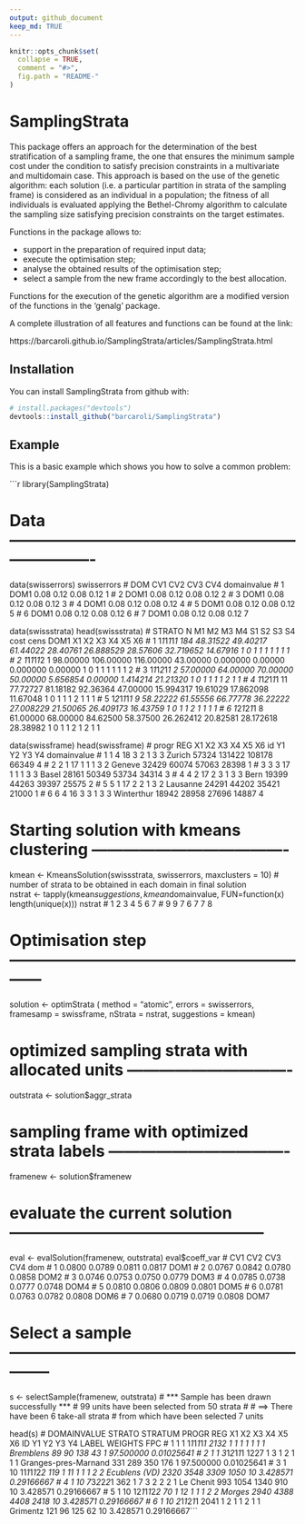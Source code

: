 ```yaml
---
output: github_document
keep_md: TRUE
---
```


<!-- README.md is generated from README.Rmd. Please edit README.Rmd file -->

```r
knitr::opts_chunk$set(
  collapse = TRUE,
  comment = "#>",
  fig.path = "README-"
)
```

# SamplingStrata

This package offers an approach for the determination of the best 
stratification of a sampling frame, the one that ensures the 
minimum sample cost under the condition to satisfy precision 
constraints in a multivariate and multidomain case. This 
approach is based on the use of the genetic algorithm: each 
solution (i.e. a particular partition in strata of the sampling 
frame) is considered as an individual in a population; the 
fitness of all individuals is evaluated applying the 
Bethel-Chromy algorithm to calculate the sampling size 
satisfying precision constraints on the target estimates. 

Functions in the package allows to: 

* support in the preparation of required input data;
* execute the optimisation step;
* analyse the obtained results of the optimisation step; 
* select a sample from the new frame accordingly to the best allocation. 

Functions for the execution of the genetic algorithm are a modified 
version of the functions in the 'genalg' package.

A complete illustration of all features and functions can be found at the link:

https://barcaroli.github.io/SamplingStrata/articles/SamplingStrata.html

## Installation

You can install SamplingStrata from github with:

```r
# install.packages("devtools")
devtools::install_github("barcaroli/SamplingStrata")
```

## Example

This is a basic example which shows you how to solve a common problem:

```r
library(SamplingStrata)

# Data ----------------------------------------------------------------------
data(swisserrors)
swisserrors
#    DOM  CV1  CV2  CV3  CV4 domainvalue
# 1 DOM1 0.08 0.12 0.08 0.12           1
# 2 DOM1 0.08 0.12 0.08 0.12           2
# 3 DOM1 0.08 0.12 0.08 0.12           3
# 4 DOM1 0.08 0.12 0.08 0.12           4
# 5 DOM1 0.08 0.12 0.08 0.12           5
# 6 DOM1 0.08 0.12 0.08 0.12           6
# 7 DOM1 0.08 0.12 0.08 0.12           7

data(swissstrata)
head(swissstrata)
#        STRATO   N       M1        M2        M3       M4        S1       S2        S3       S4 cost cens DOM1 X1 X2 X3 X4 X5 X6
# 1 1*1*1*1*1*1 184 48.31522  49.40217  61.44022 28.40761 26.888529 28.57606 32.719652 14.67916    1    0    1  1  1  1  1  1  1
# 2 1*1*1*1*1*2   1 98.00000 106.00000 116.00000 43.00000  0.000000  0.00000  0.000000  0.00000    1    0    1  1  1  1  1  1  2
# 3 1*1*1*2*1*1   2 57.00000  64.00000  70.00000 50.00000  5.656854  0.00000  1.414214 21.21320    1    0    1  1  1  1  2  1  1
# 4 1*1*2*1*1*1  11 77.72727  81.18182  92.36364 47.00000 15.994317 19.61029 17.862098 11.67048    1    0    1  1  1  2  1  1  1
# 5 1*2*1*1*1*1   9 58.22222  61.55556  66.77778 36.22222 27.008229 21.50065 26.409173 16.43759    1    0    1  1  2  1  1  1  1
# 6 1*2*1*2*1*1   8 61.00000  68.00000  84.62500 58.37500 26.262412 20.82581 28.172618 28.38982    1    0    1  1  2  1  2  1  1

data(swissframe)
head(swissframe)
#   progr REG X1 X2 X3 X4 X5 X6         id    Y1     Y2     Y3    Y4 domainvalue
# 1     1   4 18  3  2  1  3  3     Zurich 57324 131422 108178 66349           4
# 2     2   1 17  1  1  1  3  2     Geneve 32429  60074  57063 28398           1
# 3     3   3 17  1  1  1  3  3      Basel 28161  50349  53734 34314           3
# 4     4   2 17  2  3  1  3  3       Bern 19399  44263  39397 25575           2
# 5     5   1 17  2  2  1  3  2   Lausanne 24291  44202  35421 21000           1
# 6     6   4 16  3  3  1  3  3 Winterthur 18942  28958  27696 14887           4


# Starting solution with kmeans clustering -------------------------------------
kmean <- KmeansSolution(swissstrata, swisserrors, maxclusters = 10)
# number of strata to be obtained in each domain in final solution	
nstrat <- tapply(kmean$suggestions, kmean$domainvalue,
                 FUN=function(x) length(unique(x)))
nstrat
# 1 2 3 4 5 6 7 
# 9 9 7 6 7 7 8 

# Optimisation step ------------------------------------------------------------
solution <- optimStrata (
  method = "atomic",
  errors = swisserrors,
  framesamp = swissframe,
  nStrata = nstrat,
  suggestions = kmean)

# optimized sampling strata with allocated units -------------------------------
outstrata <- solution$aggr_strata

# sampling frame with optimized strata labels ----------------------------------
framenew <- solution$framenew

# evaluate the current solution ------------------------------------------------
eval <- evalSolution(framenew, outstrata)
eval$coeff_var
#      CV1    CV2    CV3    CV4  dom
# 1 0.0800 0.0789 0.0811 0.0817 DOM1
# 2 0.0767 0.0842 0.0780 0.0858 DOM2
# 3 0.0746 0.0753 0.0750 0.0779 DOM3
# 4 0.0785 0.0738 0.0777 0.0748 DOM4
# 5 0.0810 0.0806 0.0809 0.0801 DOM5
# 6 0.0781 0.0763 0.0782 0.0808 DOM6
# 7 0.0680 0.0719 0.0719 0.0808 DOM7

# Select a sample --------------------------------------------------------------
s <- selectSample(framenew, outstrata)
# *** Sample has been drawn successfully ***
#   99  units have been selected from  50  strata
# 
# ==> There have been  6  take-all strata 
# from which have been selected  7 units

head(s)
#   DOMAINVALUE STRATO      STRATUM PROGR REG X1 X2 X3 X4 X5 X6                   ID   Y1   Y2   Y3   Y4 LABEL   WEIGHTS        FPC
# 1           1      1  1*1*1*1*1*1  2132   1  1  1  1  1  1  1            Bremblens   89   90  138   43     1 97.500000 0.01025641
# 2           1      1  3*1*2*1*1*1  1227   1  3  1  2  1  1  1 Granges-pres-Marnand  331  289  350  176     1 97.500000 0.01025641
# 3           1     10 11*1*1*1*2*2   119   1 11  1  1  1  2  2        Ecublens (VD) 2320 3548 3309 1050    10  3.428571 0.29166667
# 4           1     10  7*3*2*2*2*1   362   1  7  3  2  2  2  1            Le Chenit  993 1054 1340  910    10  3.428571 0.29166667
# 5           1     10 12*1*1*1*2*2    70   1 12  1  1  1  2  2               Morges 2940 4388 4408 2418    10  3.428571 0.29166667
# 6           1     10  2*1*1*2*1*1  2041   1  2  1  1  2  1  1             Grimentz  121   96  125   62    10  3.428571 0.29166667```

